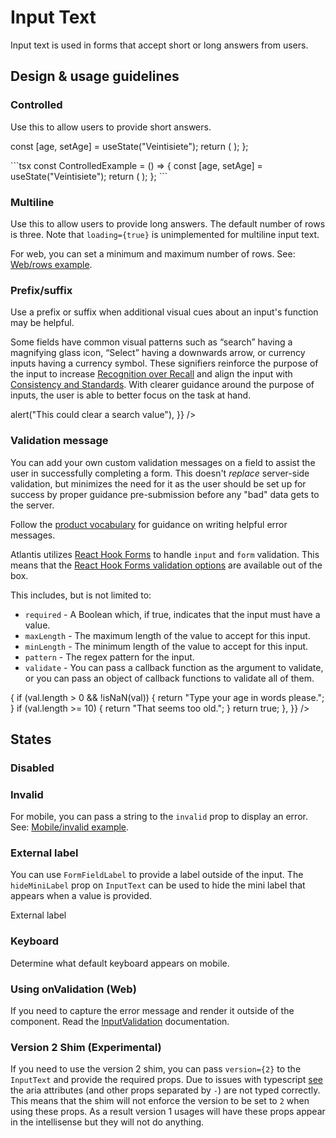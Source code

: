 
<Meta title="Components/Forms and Inputs/InputText" component={InputText} />

# Input Text

Input text is used in forms that accept short or long answers from users.

## Design & usage guidelines

### Controlled

Use this to allow users to provide short answers.

  const [age, setAge] = useState("Veintisiete");
  return (
    <InputText
      value={age}
      onChange={setAge}
      name="age"
      placeholder="Age in words"
    />
  );
};

<Canvas>
  <ControlledExample />
</Canvas>

<Disclosure title="Show code">
```tsx
const ControlledExample = () => {
  const [age, setAge] = useState("Veintisiete");
  return (
    <InputText
      value={age}
      onChange={setAge}
      name="age"
      placeholder="Age in words"
    />
  );
};
```
</Disclosure>

### Multiline

Use this to allow users to provide long answers. The default number of rows is
three. Note that `loading={true}` is unimplemented for multiline input text.

For web, you can set a minimum and maximum number of rows. See:
[Web/rows example](../?path=/story/components-forms-and-inputs-inputtext-web--multiline).

<Canvas>
  <InputText multiline={true} placeholder="Describe your age" />
</Canvas>

### Prefix/suffix

Use a prefix or suffix when additional visual cues about an input's function may
be helpful.

Some fields have common visual patterns such as “search” having a magnifying
glass icon, “Select” having a downwards arrow, or currency inputs having a
currency symbol. These signifiers reinforce the purpose of the input to increase
[Recognition over Recall](https://www.nngroup.com/articles/ten-usability-heuristics/)
and align the input with
[Consistency and Standards](https://www.nngroup.com/articles/ten-usability-heuristics/).
With clearer guidance around the purpose of inputs, the user is able to better
focus on the task at hand.

<Canvas>
  <Content>
    <InputText
      defaultValue="1,000,000"
      placeholder="Invoice Total"
      prefix={{ label: "$", icon: "invoice" }}
      suffix={{ label: ".00" }}
    />
    <InputText
      placeholder="Search"
      prefix={{ icon: "search" }}
      suffix={{
        icon: "cross",
        ariaLabel: "clear search",
        onClick: () => alert("This could clear a search value"),
      }}
    />
  </Content>
</Canvas>

### Validation message

You can add your own custom validation messages on a field to assist the user in
successfully completing a form. This doesn't _replace_ server-side validation,
but minimizes the need for it as the user should be set up for success by proper
guidance pre-submission before any "bad" data gets to the server.

Follow the
[product vocabulary](../?path=/docs/content-product-vocabulary--docs#general-phrasing)
for guidance on writing helpful error messages.

Atlantis utilizes [React Hook Forms](https://react-hook-form.com/) to handle
`input` and `form` validation. This means that the
[React Hook Forms validation options](https://react-hook-form.com/api#register)
are available out of the box.

This includes, but is not limited to:

- `required` - A Boolean which, if true, indicates that the input must have a
  value.
- `maxLength` - The maximum length of the value to accept for this input.
- `minLength` - The minimum length of the value to accept for this input.
- `pattern` - The regex pattern for the input.
- `validate` - You can pass a callback function as the argument to validate, or
  you can pass an object of callback functions to validate all of them.

<Canvas>
  <InputText
    placeholder="What's your age"
    validations={{
      required: {
        value: true,
        message: "You have to tell us your age",
      },
      validate: val => {
        if (val.length > 0 && !isNaN(val)) {
          return "Type your age in words please.";
        }
        if (val.length >= 10) {
          return "That seems too old.";
        }
        return true;
      },
    }}
  />
</Canvas>

## States

### Disabled

<Canvas>
  <InputText
    placeholder="Credit card"
    value="**** **** **** 1234"
    disabled={true}
  />
</Canvas>

### Invalid

For mobile, you can pass a string to the `invalid` prop to display an error.
See:
[Mobile/invalid example](../?path=/story/components-forms-and-inputs-inputtext-mobile--invalid).

<Canvas>
  <InputText placeholder="Email" value="atlantis" invalid={true} />
</Canvas>

### External label

You can use `FormFieldLabel` to provide a label outside of the input. The
`hideMiniLabel` prop on `InputText` can be used to hide the mini label that
appears when a value is provided.

<style>
  {`
  .fullWidth {
    width: 100%;
  }
`}
</style>

<Canvas>
  <div className="fullWidth">
    <FormFieldLabel external={true} htmlFor="ext-input">
      External label
    </FormFieldLabel>
    <InputText
      hideMiniLabel={true}
      placeholder="You can still have a placeholder"
      id="ext-input"
    />
  </div>
</Canvas>

### Keyboard

Determine what default keyboard appears on mobile.

<Canvas>
  <InputText placeholder="Describe your age" keyboard="numeric" />
</Canvas>

### Using onValidation (Web)

If you need to capture the error message and render it outside of the component.
Read the
[InputValidation](../?path=/docs/components-forms-and-inputs-inputvalidation--docs)
documentation.

### Version 2 Shim (Experimental)

If you need to use the version 2 shim, you can pass `version={2}` to the
`InputText` and provide the required props. Due to issues with typescript
[see](https://github.com/microsoft/TypeScript/issues/32447) the aria attributes
(and other props separated by `-`) are not typed correctly. This means that the
shim will not enforce the version to be set to `2` when using these props. As a
result version 1 usages will have these props appear in the intellisense but
they will not do anything.
